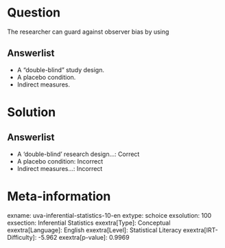 Question
========

The researcher can guard against observer bias by using

Answerlist
----------

* A "double-blind" study design.
* A placebo condition.
* Indirect measures.

Solution
========

Answerlist
----------

* A 'double-blind' research design...: Correct
* A placebo condition: Incorrect
* Indirect measures...: Incorrect

Meta-information
================
exname: uva-inferential-statistics-10-en
extype: schoice
exsolution: 100
exsection: Inferential Statistics
exextra[Type]: Conceptual
exextra[Language]: English
exextra[Level]: Statistical Literacy
exextra[IRT-Difficulty]: -5.962
exextra[p-value]: 0.9969
